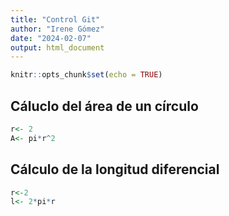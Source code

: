 ```yaml
---
title: "Control Git"
author: "Irene Gómez"
date: "2024-02-07"
output: html_document
---
```


```r
knitr::opts_chunk$set(echo = TRUE)
```

## Cáluclo del área de un círculo

```r
r<- 2
A<- pi*r^2
```
## Cálculo de la longitud diferencial
```r
r<-2
l<- 2*pi*r

```

